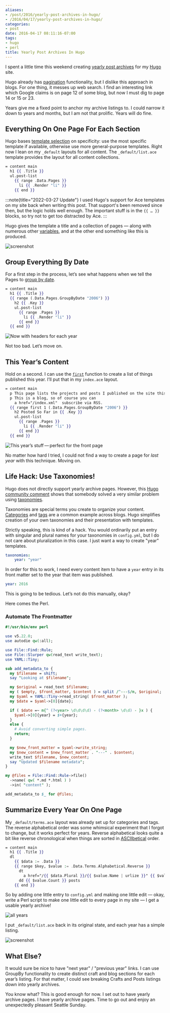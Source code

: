 ```yaml
---
aliases:
- /post/2016/yearly-post-archives-in-hugo/
- /2016/04/17/yearly-post-archives-in-hugo/
categories:
- post
date: 2016-04-17 08:11:16-07:00
tags:
- hugo
- perl
title: Yearly Post Archives In Hugo
---
```


I spent a little time this weekend creating [yearly post archives][post] for my
[Hugo](https://gohugo.io/) site.

[post]: /post

Hugo already has [pagination][pagination]
functionality, but I dislike this approach in blogs. For one thing, it messes
up web search. I find an interesting link which Google claims is on page 12 of
some blog, but now I must dig to page 14 or 15 or 23.

[pagination]: https://gohugo.io/extras/pagination/

Years give me a fixed point to anchor my archive listings to. I could narrow it
down to years and months, but I am not that prolific. Years will do fine.

## Everything On One Page For Each Section

Hugo bases [template selection][template-list] on specificity: use the most
specific template if available, otherwise use more general-purpose templates.
Right now I lean on my `_default` layouts for all content. The
`_default/list.ace` template provides the layout for all content collections.

[template-list]: https://gohugo.io/templates/list/

```handlebars
= content main
  h1 {{ .Title }}
  ul.post-list
    {{ range .Data.Pages }}
      li {{ .Render "li" }}
    {{ end }}
```

:::note{title="2022-03-27 Update"}
I used Hugo's support for Ace templates on my site back when writing this post.
That support's been removed since then, but the logic holds well enough. The
important stuff is in the `{{ … }}` blocks, so try not to get too distracted by
Ace.
:::

Hugo gives the template a title and a collection of pages —
along with numerous other [variables](https://gohugo.io/templates/variables/),
and at the other end something like this is produced.

![screenshot](@img/2016/site-default-listing.png "Default listing applied to Craft section")

## Group Everything By Date

For a first step in the process, let’s see what happens when we tell the Pages to [group by date](https://gohugo.io/templates/list/#grouping-by-page-date).

```handlebars {% process=false %}
= content main
  h1 {{ .Title }}
  {{ range (.Data.Pages.GroupByDate "2006") }}
    h2 {{ .Key }}
    ul.post-list
      {{ range .Pages }}
        li {{ .Render "li" }}
      {{ end }}
  {{ end }}
```

![Now with headers for each year](@img/2016/site-single-page-year-headers.png)

Not too bad. Let’s move on.

## This Year’s Content

[`first`]: https://gohugo.io/templates/functions/#first

Hold on a second. I can use the [`first`][] function to create a list of things
published this year. I’ll put that in my `index.ace` layout.

```handlebars {% process=false %}
= content main
  p This page lists the projects and posts I published on the site this year.
  p This is a blog, so of course you can
    a href="/index.xml"  subscribe via RSS.
  {{ range first 1 (.Data.Pages.GroupByDate "2006") }}
    h2 Posted So Far in {{ .Key }}
    ul.post-list
      {{ range .Pages }}
        li {{ .Render "li" }}
      {{ end }}
  {{ end }}
```

![This year’s stuff — perfect for the front page](@img/2016/site-this-years-posts.png)

No matter how hard I tried, I could not find a way to create a page for *last year* with this technique.
Moving on.

## Life Hack: Use Taxonomies!

[pagination-comment]: https://discuss.gohugo.io/t/pagination-and-group-by-date/1441/3
[taxonomies]: http://gohugo.io/taxonomies/overview/

Hugo does not directly support yearly archive pages. However, this [Hugo
community comment][pagination-comment] shows that somebody solved a very
similar problem using [taxonomies][taxonomies].

Taxonomies are special terms you create to organize your content.
[Categories][category-list] and [tags][tag-list] are a common example across
blogs. Hugo simplifies creation of your own taxonomies and their presentation
with templates.

[category-list]: /categories
[tag-list]: /tags

Strictly speaking, this is kind of a hack. You would ordinarily put an entry
with singular and plural names for your taxonomies in `config.yml`, but I do
not care about pluralization in this case. I just want a way to create "year"
templates.

```yaml
taxonomies:
    year: "year"
```

In order for this to work, I need every content item to have a `year` entry in
its front matter set to the year that item was published.

```yaml
year: 2016
```

This is going to be tedious. Let’s not do this manually, okay?

Here comes the Perl.

### Automate The Frontmatter

```perl
#!/usr/bin/env perl

use v5.22.0;
use autodie qw(:all);

use File::Find::Rule;
use File::Slurper qw(read_text write_text);
use YAML::Tiny;

sub add_metadata_to {
  my $filename = shift;
  say "Looking at $filename";

  my $original = read_text $filename;
  my ( $empty, $front_matter, $content ) = split /^---$/m, $original;
  my $yaml = YAML::Tiny->read_string( $front_matter );
  my $date = $yaml->[0]{date};

  if ( $date =~ m{^ (?<year> \d\d\d\d) - (?<month> \d\d) - }x ) {
    $yaml->[0]{year} = $+{year};
  }
  else {
    # Avoid converting simple pages.
    return;
  }

  my $new_front_matter = $yaml->write_string;
  my $new_content = $new_front_matter . "---" . $content;
  write_text $filename, $new_content;
  say "Updated $filename metadata";
}

my @files = File::Find::Rule->file()
  ->name( qw( *.md *.html ) )
  ->in( "content" );

add_metadata_to $_ for @files;
```

## Summarize Every Year On One Page

My `_default/terms.ace` layout was already set up for categories and tags. The
reverse alphabetical order was some whimsical experiment that I forgot to
change, but it works perfect for years. Reverse alphabetical looks quite a bit
like reverse chronological when things are sorted in
[ASCIIbetical][ascii-betical] order.

[ascii-betical]: https://en.wiktionary.org/wiki/ASCIIbetical

```handlebars {% process=false %}
= content main
  h1 {{ .Title }}
  dl
    {{ $data := .Data }}
    {{ range $key, $value := .Data.Terms.Alphabetical.Reverse }}
      dt
        a href="/{{ $data.Plural }}/{{ $value.Name | urlize }}" {{ $value.Name }}
      dd {{ $value.Count }} posts
    {{ end }}
```

So by adding one little entry to `config.yml` and making one little edit —
okay, write a Perl script to make one little edit to every page in my site —
I get a usable yearly archive!

![all years](@img/2016/site-list-all-years.png)

I put `_default/list.ace` back in its original state, and each year has a
simple listing.

![screenshot](@img/2016/site-single-year.png "Just the stuff I pushed in 2015")

## What Else?

It would sure be nice to have "next year" / "previous year" links. I can use
GroupBy functionality to create distinct craft and blog sections for each
year’s listing. For that matter, I could see breaking Crafts and Posts listings
down into yearly archives.

You know what? This is good enough for now. I set out to have yearly archive
pages. I have yearly archive pages. Time to go out and enjoy an unexpectedly
pleasant Seattle Sunday.
